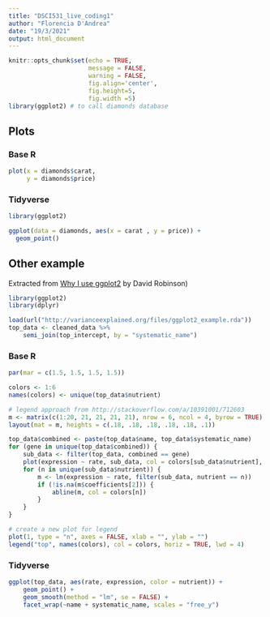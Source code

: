 ```yaml
---
title: "DSCI531_live_coding1"
author: "Florencia D'Andrea"
date: "19/3/2021"
output: html_document
---
```


```r
knitr::opts_chunk$set(echo = TRUE,
                      message = FALSE, 
                      warning = FALSE,
                      fig.align='center', 
                      fig.height=5,
                      fig.width =5)
library(ggplot2) # to call diamonds database
```

## Plots 
### Base R

```r

plot(x = diamonds$carat,
     y = diamonds$price)

```

### Tidyverse

```r

library(ggplot2)

ggplot(data = diamonds, aes(x = carat , y = price)) +
  geom_point()

```

## Other example 

Extracted from [Why I use ggplot2](http://varianceexplained.org/r/why-I-use-ggplot2/) by David Robinson)

```r
library(ggplot2)
library(dplyr)

load(url("http://varianceexplained.org/files/ggplot2_example.rda"))
top_data <- cleaned_data %>%
    semi_join(top_intercept, by = "systematic_name")
```

### Base R

```r

par(mar = c(1.5, 1.5, 1.5, 1.5))

colors <- 1:6
names(colors) <- unique(top_data$nutrient)

# legend approach from http://stackoverflow.com/a/10391001/712603
m <- matrix(c(1:20, 21, 21, 21, 21), nrow = 6, ncol = 4, byrow = TRUE)
layout(mat = m, heights = c(.18, .18, .18, .18, .18, .1))

top_data$combined <- paste(top_data$name, top_data$systematic_name)
for (gene in unique(top_data$combined)) {
    sub_data <- filter(top_data, combined == gene)
    plot(expression ~ rate, sub_data, col = colors[sub_data$nutrient], main = gene)
    for (n in unique(sub_data$nutrient)) {
        m <- lm(expression ~ rate, filter(sub_data, nutrient == n))
        if (!is.na(m$coefficients[2])) {
            abline(m, col = colors[n])
        }
    }
}

# create a new plot for legend
plot(1, type = "n", axes = FALSE, xlab = "", ylab = "")
legend("top", names(colors), col = colors, horiz = TRUE, lwd = 4)
```

### Tidyverse

```r
ggplot(top_data, aes(rate, expression, color = nutrient)) +
    geom_point() +
    geom_smooth(method = "lm", se = FALSE) +
    facet_wrap(~name + systematic_name, scales = "free_y")
```



